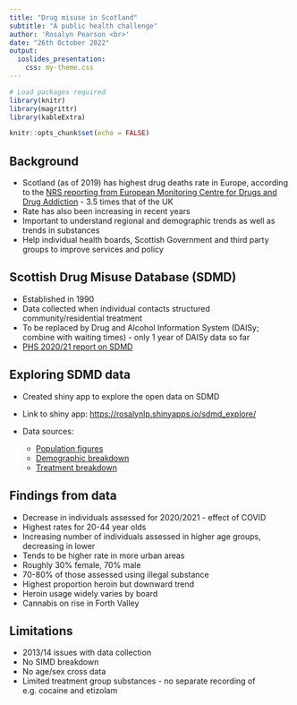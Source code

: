 ```yaml
---
title: "Drug misuse in Scotland"
subtitle: "A public health challenge"
author: 'Rosalyn Pearson <br>'
date: "26th October 2022"
output:
  ioslides_presentation:
    css: my-theme.css
---
```


```r
# Load packages required
library(knitr)
library(magrittr)
library(kableExtra)

knitr::opts_chunk$set(echo = FALSE)

```

## Background

- Scotland (as of 2019) has highest drug deaths rate in Europe, according to the [NRS reporting from European Monitoring Centre for Drugs and Drug Addiction](https://webarchive.nrscotland.gov.uk/web/20210317072542/https://www.nrscotland.gov.uk/files//statistics/drug-related-deaths/2019/drug-related-deaths-19-pub.pdf) - 3.5 times that of the UK
- Rate has also been increasing in recent years
- Important to understand regional and demographic trends as well as trends in substances
- Help individual health boards, Scottish Government and third party groups to improve services and policy

## Scottish Drug Misuse Database (SDMD)

- Established in 1990
- Data collected when individual contacts structured community/residential treatment
- To be replaced by Drug and Alcohol Information System (DAISy; combine with waiting times) - only 1 year of DAISy data so far
- [PHS 2020/21 report on SDMD](https://publichealthscotland.scot/media/13552/2022-05-17-sdmd-report.pdf)


## Exploring SDMD data

- Created shiny app to explore the open data on SDMD
- Link to shiny app: [https://rosalynlp.shinyapps.io/sdmd_explore/](https://rosalynlp.shinyapps.io/sdmd_explore/)
- Data sources:

    * [Population figures](https://www.opendata.nhs.scot/dataset/population-estimates/resource/27a72cc8-d6d8-430c-8b4f-3109a9ceadb1)
    * [Demographic breakdown](https://www.opendata.nhs.scot/dataset/scottish-drug-misuse-database/resource/e096573f-b828-4e8d-abf2-84f94345a751)
    * [Treatment breakdown](https://www.opendata.nhs.scot/dataset/scottish-drug-misuse-database/resource/aebb18ee-40c3-4520-9521-d0800e749567)


## Findings from data

- Decrease in individuals assessed for 2020/2021 - effect of COVID
- Highest rates for 20-44 year olds
- Increasing number of individuals assessed in higher age groups, decreasing in lower
- Tends to be higher rate in more urban areas 
- Roughly 30% female, 70% male
- 70-80% of those assessed using illegal substance
- Highest proportion heroin but downward trend 
- Heroin usage widely varies by board
- Cannabis on rise in Forth Valley

## Limitations

- 2013/14 issues with data collection
- No SIMD breakdown
- No age/sex cross data
- Limited treatment group substances - no separate recording of e.g. cocaine and etizolam


